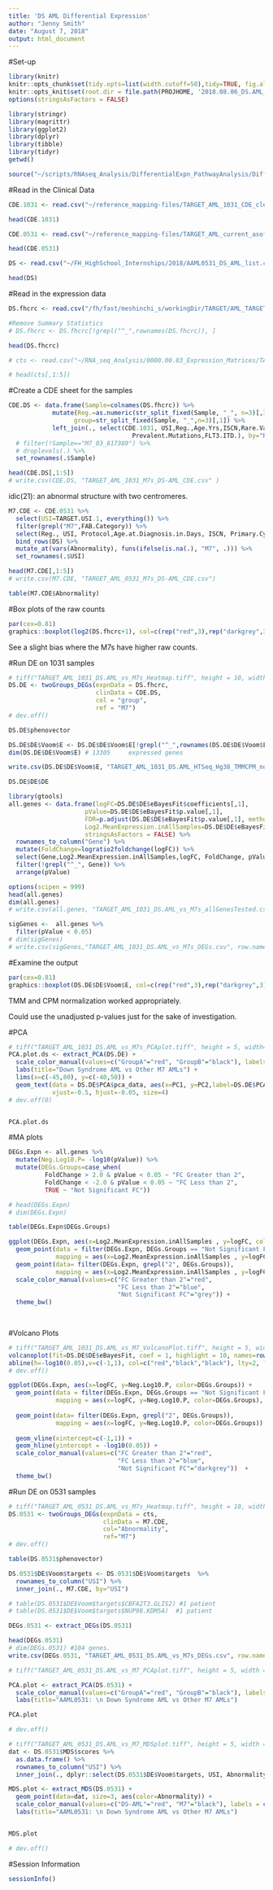 ```yaml
---
title: 'DS AML Differential Expression'
author: "Jenny Smith"
date: "August 7, 2018"
output: html_document
---
```


#Set-up 

```r
library(knitr)
knitr::opts_chunk$set(tidy.opts=list(width.cutoff=50),tidy=TRUE, fig.align='center', fig.height=5, fig.width=8)
knitr::opts_knit$set(root.dir = file.path(PROJHOME, '2018.08.06_DS.AML_DEGs/'))
options(stringsAsFactors = FALSE)
```


```r
library(stringr)
library(magrittr)
library(ggplot2)
library(dplyr)
library(tibble)
library(tidyr)
getwd()
```


```r
source("~/scripts/RNAseq_Analysis/DifferentialExpn_PathwayAnalysis/DifferentialExpressionPipeline_7.05.18.r")
```


#Read in the Clinical Data

```r
CDE.1031 <- read.csv("~/reference_mapping-files/TARGET_AML_1031_CDE_cleaned_7.06.2018.csv")

head(CDE.1031)
```

```r
CDE.0531 <- read.csv("~/reference_mapping-files/TARGET_AML_current_asof_june30_2016_UPDATED_CLEAN_4.19.18.csv", stringsAsFactors = FALSE)

head(CDE.0531)
```

```r
DS <- read.csv("~/FH_HighSchool_Internships/2018/AAML0531_DS_AML_list.csv", stringsAsFactors = FALSE)

head(DS)
```


#Read in the expression data

```r
DS.fhcrc <- read.csv("/fh/fast/meshinchi_s/workingDir/TARGET/AML_TARGET/RNA/mRNAseq/level3/gene/concat_matrices/2018Aug_FHCRC_1031_Concatenated_Illumina_data/TARGET_AML_1031_DS.AML_HTSeq_Hg38_Counts.csv", row.names = 1)
```

```r
#Remove Summary Statistics 
# DS.fhcrc <- DS.fhcrc[!grepl("^_",rownames(DS.fhcrc)), ]

head(DS.fhcrc)
```

```r
# cts <- read.csv("~/RNA_seq_Analysis/0000.00.03_Expression_Matrices/TARGET_AML_AAML0531_dupGenesRemoved_FractionalCounts.csv", row.names = 1)

# head(cts[,1:5])
```


#Create a CDE sheet for the samples

```r
CDE.DS <- data.frame(Sample=colnames(DS.fhcrc)) %>%
            mutate(Reg.=as.numeric(str_split_fixed(Sample, "_", n=3)[,3]),
                  group=str_split_fixed(Sample, "_",n=3)[,1]) %>%
            left_join(., select(CDE.1031, USI,Reg.,Age.Yrs,ISCN,Rare.Variants,Prevalent.Variants,
                                  Prevalent.Mutations,FLT3.ITD.), by="Reg.") %>%
  # filter(!Sample=="M7_03_817389") %>%
  # droplevels(.) %>%
  set_rownames(.$Sample) 

head(CDE.DS[,1:5])
# write.csv(CDE.DS, "TARGET_AML_1031_M7s_DS-AML_CDE.csv" )
```

idic(21): an abnormal structure with two centromeres.

```r
M7.CDE <- CDE.0531 %>% 
  select(USI=TARGET.USI.1, everything()) %>% 
  filter(grepl("M7",FAB.Category)) %>%
  select(Reg., USI, Protocol,Age.at.Diagnosis.in.Days, ISCN, Primary.Cytogenetic.Code, FAB.Category, FLT3.ITD.positive., CBFA2T3.GLIS2, NUP98.KDM5A) %>%
  bind_rows(DS) %>%
  mutate_at(vars(Abnormality), funs(ifelse(is.na(.), "M7", .))) %>%
  set_rownames(.$USI)

head(M7.CDE[,1:5])
# write.csv(M7.CDE, "TARGET_AML_0531_M7s_DS-AML_CDE.csv")
```

```r
table(M7.CDE$Abnormality)
```


#Box plots of the raw counts

```r
par(cex=0.81)
graphics::boxplot(log2(DS.fhcrc+1), col=c(rep("red",3),rep("darkgrey",3))) 
```

See a slight bias where the M7s have higher raw counts. 

#Run DE on 1031 samples

```r
# tiff("TARGET_AML_1031_DS.AML_vs_M7s_Heatmap.tiff", height = 10, width = 10, units="in", res=200)
DS.DE <- twoGroups_DEGs(expnData = DS.fhcrc, 
                        clinData = CDE.DS,
                        col = "group",
                        ref = "M7")
# dev.off()

```

```r
DS.DE$phenovector
```

```r
DS.DE$DE$Voom$E <- DS.DE$DE$Voom$E[!grepl("^_",rownames(DS.DE$DE$Voom$E )), ]
dim(DS.DE$DE$Voom$E) # 13305     expressed genes

write.csv(DS.DE$DE$Voom$E, "TARGET_AML_1031_DS.AML_HTSeq_Hg38_TMMCPM_norm_counts.csv")
```


```r
DS.DE$DE$DE
```


```r
library(gtools)
all.genes <- data.frame(logFC=DS.DE$DE$eBayesFit$coefficients[,1],
                     pValue=DS.DE$DE$eBayesFit$p.value[,1],
                     FDR=p.adjust(DS.DE$DE$eBayesFit$p.value[,1], method="BH"), 
                     Log2.MeanExpression.inAllSamples=DS.DE$DE$eBayesFit$Amean,
                     stringsAsFactors = FALSE) %>%
  rownames_to_column("Gene") %>%
  mutate(FoldChange=logratio2foldchange(logFC)) %>%
  select(Gene,Log2.MeanExpression.inAllSamples,logFC, FoldChange, pValue,FDR) %>%
  filter(!grepl("^_", Gene)) %>%
  arrange(pValue) 

options(scipen = 999)
head(all.genes)
dim(all.genes)
# write.csv(all.genes, "TARGET_AML_1031_DS.AML_vs_M7s_allGenesTested.csv", row.names = FALSE)
```


```r
sigGenes <-  all.genes %>%
  filter(pValue < 0.05) 
# dim(sigGenes)
# write.csv(sigGenes,"TARGET_AML_1031_DS.AML_vs_M7s_DEGs.csv", row.names = FALSE)
```




#Examine the output 


```r
par(cex=0.81)
graphics::boxplot(DS.DE$DE$Voom$E, col=c(rep("red",3),rep("darkgrey",3))) 
```

TMM and CPM normalization worked appropriately. 

Could use the unadjusted p-values just for the sake of investigation.

#PCA

```r
# tiff("TARGET_AML_1031_DS.AML_vs_M7s_PCAplot.tiff", height = 5, width=7, units="in", res=200)
PCA.plot.ds <- extract_PCA(DS.DE) +
  scale_color_manual(values=c("GroupA"="red", "GroupB"="black"), labels = c("DS","M7")) + 
  labs(title="Down Syndrome AML vs Other M7 AMLs") +
  lims(x=c(-45,80), y=c(-40,50)) +
  geom_text(data = DS.DE$PCA$pca_data, aes(x=PC1, y=PC2,label=DS.DE$PCA$pca_data$name), 
            vjust=-0.5, hjust=-0.05, size=4)
# dev.off(0)


PCA.plot.ds
```




 
#MA plots 

```r
DEGs.Expn <- all.genes %>%
  mutate(Neg.Log10.P= -log10(pValue)) %>%
  mutate(DEGs.Groups=case_when(
          FoldChange > 2.0 & pValue < 0.05 ~ "FC Greater than 2",
          FoldChange < -2.0 & pValue < 0.05 ~ "FC Less than 2",
          TRUE ~ "Not Significant FC"))

# head(DEGs.Expn)
# dim(DEGs.Expn)
```

```r
table(DEGs.Expn$DEGs.Groups)
```



```r
ggplot(DEGs.Expn, aes(x=Log2.MeanExpression.inAllSamples , y=logFC, color=DEGs.Groups)) + 
  geom_point(data = filter(DEGs.Expn, DEGs.Groups == "Not Significant FC"), 
             mapping = aes(x=Log2.MeanExpression.inAllSamples , y=logFC, color=DEGs.Groups), alpha=1)  +
  geom_point(data= filter(DEGs.Expn, grepl("2", DEGs.Groups)), 
             mapping = aes(x=Log2.MeanExpression.inAllSamples , y=logFC, color=DEGs.Groups)) +
  scale_color_manual(values=c("FC Greater than 2"="red", 
                              "FC Less than 2"="blue",
                              "Not Significant FC"="grey")) + 
  theme_bw()
 
  
```


#Volcano Plots

```r
# tiff("TARGET_AML_1031_DS.AML_vs_M7_VolcanoPlot.tiff", height = 5, width=8, units = "in", res=200)
volcanoplot(fit=DS.DE$DE$eBayesFit, coef = 1, highlight = 10, names=rownames(DS.DE$DE$eBayesFit$coefficients), cex=0.35)
abline(h=-log10(0.05),v=c(-1,1), col=c("red","black","black"), lty=2, lwd=3)
# dev.off()
```


```r
ggplot(DEGs.Expn, aes(x=logFC, y=Neg.Log10.P, color=DEGs.Groups)) +
  geom_point(data = filter(DEGs.Expn, DEGs.Groups == "Not Significant FC"), 
             mapping = aes(x=logFC, y=Neg.Log10.P, color=DEGs.Groups), alpha=1)  +
  
  geom_point(data= filter(DEGs.Expn, grepl("2", DEGs.Groups)), 
             mapping = aes(x=logFC, y=Neg.Log10.P, color=DEGs.Groups)) +
  
  geom_vline(xintercept=c(-1,1)) +
  geom_hline(yintercept = -log10(0.05)) +
  scale_color_manual(values=c("FC Greater than 2"="red", 
                              "FC Less than 2"="blue",
                              "Not Significant FC"="darkgrey"))  +
  theme_bw()
```




#Run DE on 0531 samples

```r
# tiff("TARGET_AML_0531_DS.AML_vs_M7s_Heatmap.tiff", height = 10, width = 10, units="in", res=200)
DS.0531 <- twoGroups_DEGs(expnData = cts,
                          clinData = M7.CDE, 
                          col="Abnormality", 
                          ref="M7")
# dev.off()
```


```r
table(DS.0531$phenovector)
```


```r
DS.0531$DE$Voom$targets <- DS.0531$DE$Voom$targets  %>%
  rownames_to_column("USI") %>%
  inner_join(., M7.CDE, by="USI")

# table(DS.0531$DE$Voom$targets$CBFA2T3.GLIS2) #1 patient
# table(DS.0531$DE$Voom$targets$NUP98.KDM5A)  #1 patient
```

```r
DEGs.0531 <- extract_DEGs(DS.0531)

head(DEGs.0531)
# dim(DEGs.0531) #104 genes.
write.csv(DEGs.0531, "TARGET_AML_0531_DS.AML_vs_M7s_DEGs.csv", row.names = FALSE)
```


```r
# tiff("TARGET_AML_0531_DS.AML_vs_M7_PCAplot.tiff", height = 5, width = 5.5, units="in", res=200)

PCA.plot <- extract_PCA(DS.0531) + 
  scale_color_manual(values=c("GroupA"="red", "GroupB"="black"), labels = c("DS","M7")) + 
  labs(title="AAML0531: \n Down Syndrome AML vs Other M7 AMLs") 

PCA.plot

# dev.off()

```

```r
# tiff("TARGET_AML_0531_DS.AML_vs_M7_MDSplot.tiff", height = 5, width = 5.5, units="in", res=200)
dat <- DS.0531$MDS$scores %>%
  as.data.frame() %>%
  rownames_to_column("USI") %>%
  inner_join(., dplyr::select(DS.0531$DE$Voom$targets, USI, Abnormality), by="USI")

MDS.plot <- extract_MDS(DS.0531) +
  geom_point(data=dat, size=3, aes(color=Abnormality)) +
  scale_color_manual(values=c("DS-AML"="red", "M7"="black"), labels = c("DS","M7")) + 
  labs(title="AAML0531: \n Down Syndrome AML vs Other M7 AMLs") 


MDS.plot

# dev.off()
```



#Session Information 

```r
sessionInfo()
```

